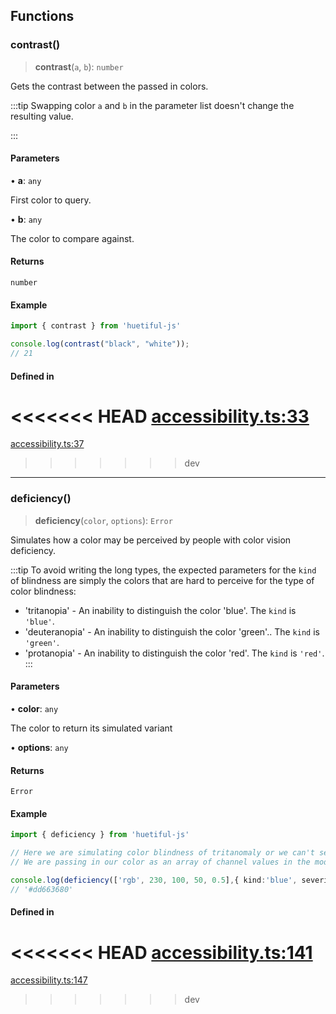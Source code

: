 ## Functions

### contrast()

> **contrast**(`a`, `b`): `number`

Gets the contrast between the passed in colors.

:::tip
Swapping color `a` and `b` in the parameter list doesn't change the resulting value.

:::

#### Parameters

• **a**: `any`

First color to query.

• **b**: `any`

The color to compare against.

#### Returns

`number`

#### Example

```ts
import { contrast } from 'huetiful-js'

console.log(contrast("black", "white"));
// 21
```

#### Defined in

<<<<<<< HEAD
[accessibility.ts:33](https://github.com/prjctimg/huetiful/blob/ff0d4b052126c1dea7b9f58330245db1c75be05b/lib/accessibility.ts#L33)
=======
[accessibility.ts:37](https://github.com/prjctimg/huetiful/blob/485216aabcfcb8047458680047f60d407f93d38f/lib/accessibility.ts#L37)
>>>>>>> dev

***

### deficiency()

> **deficiency**(`color`, `options`): `Error`

Simulates how a color may be perceived by people with color vision deficiency.

:::tip 
To avoid writing the long types, the expected parameters for the `kind` of blindness are simply the colors that are hard to perceive for the type of color blindness:

* 'tritanopia' - An inability to distinguish the color 'blue'. The `kind` is `'blue'`.
* 'deuteranopia' - An inability to distinguish the color 'green'.. The `kind` is `'green'`.
* 'protanopia' - An inability to distinguish the color 'red'. The `kind` is `'red'`.
:::

#### Parameters

• **color**: `any`

The color to return its simulated variant

• **options**: `any`

#### Returns

`Error`

#### Example

```ts
import { deficiency } from 'huetiful-js'

// Here we are simulating color blindness of tritanomaly or we can't see 'blue'.
// We are passing in our color as an array of channel values in the mode "rgb". The severity is set to 0.5

console.log(deficiency(['rgb', 230, 100, 50, 0.5],{ kind:'blue', severity:0.5 }))
// '#dd663680'
```

#### Defined in

<<<<<<< HEAD
[accessibility.ts:141](https://github.com/prjctimg/huetiful/blob/ff0d4b052126c1dea7b9f58330245db1c75be05b/lib/accessibility.ts#L141)
=======
[accessibility.ts:147](https://github.com/prjctimg/huetiful/blob/485216aabcfcb8047458680047f60d407f93d38f/lib/accessibility.ts#L147)
>>>>>>> dev

